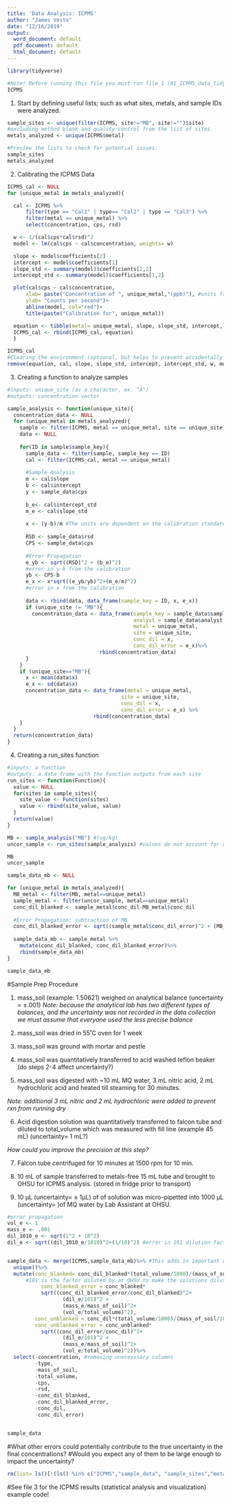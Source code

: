 ```yaml
---
title: 'Data Analysis: ICPMS'
author: "James Vesto"
date: "12/16/2019"
output:
  word_document: default
  pdf_document: default
  html_document: default
---
```


```r
library(tidyverse)
```

```r
#Note! Before running this file you must run file 1 (01_ICPMS_data_tidying.Rmd)
ICPMS
```

1) Start by defining useful lists; such as what sites, metals, and sample IDs were analyzed.

```r
sample_sites <- unique(filter(ICPMS, site!="MB", site!="")$site)
#excluding method blank and quality control from the list of sites
metals_analyzed <- unique(ICPMS$metal)

#Preview the lists to check for potential issues:
sample_sites
metals_analyzed
```

2) Calibrating the ICPMS Data 

```r
ICPMS_cal <- NULL
for (unique_metal in metals_analyzed){

  cal <- ICPMS %>% 
      filter(type == "Cal1" | type== "Cal2" | type == "Cal3") %>% 
      filter(metal == unique_metal) %>%
      select(concentration, cps, rsd)

  w <- 1/(cal$cps*cal$rsd)^2 
  model <- lm(cal$cps ~ cal$concentration, weights= w)

  slope <- model$coefficients[2]
  intercept <- model$coefficients[1]
  slope_std <- summary(model)$coefficients[2,2]
  intercept_std <- summary(model)$coefficients[1,2]

  plot(cal$cps ~ cal$concentration,
      xlab= paste("Concentration of ", unique_metal,"(ppb)"), #units from the standard solution prepared at OHSU (µg/L)
      ylab= "Counts per second")+ 
      abline(model, col="red")+ 
      title(paste("Calibration for", unique_metal)) 

  equation <- tibble(metal= unique_metal, slope, slope_std, intercept, intercept_std)
  ICPMS_cal <- rbind(ICPMS_cal, equation)
  }

ICPMS_cal
#Clearing the environment (optional, but helps to prevent accidentally using the wrong object!)
remove(equation, cal, slope, slope_std, intercept, intercept_std, w, model, unique_metal)
```

3) Creating a function to analyze samples
```r
#inputs: unique_site (as a character, ex. "A")
#outputs: concentration vector 

sample_analysis <- function(unique_site){
  concentration_data <- NULL
  for (unique_metal in metals_analyzed){
    sample <- filter(ICPMS, metal == unique_metal, site == unique_site)
    data <- NULL 
    
    for(ID in sample$sample_key){ 
      sample_data <- filter(sample, sample_key == ID)
      cal <- filter(ICPMS_cal, metal == unique_metal) 
  
      #Sample Analysis 
      m <- cal$slope 
      b <- cal$intercept 
      y <- sample_data$cps
  
      b_e<- cal$intercept_std
      m_e <- cal$slope_std
  
      x <- (y-b)/m #The units are dependent on the calibration standards (Kg/mL)
      
      RSD <- sample_data$rsd
      CPS <- sample_data$cps
  
      #Error Propagation
      e_yb <- sqrt((RSD)^2 + (b_e)^2) 
      #error in y-b from the calibration
      yb <- CPS-b
      e_x <- x*sqrt((e_yb/yb)^2+(m_e/m)^2)
      #error in x from the calibration
      
      data <- rbind(data, data_frame(sample_key = ID, x, e_x)) 
      if (unique_site != "MB"){
        concentration_data <- data_frame(sample_key = sample_data$sample_key,
                                         analyst = sample_data$analyst,
                                         metal = unique_metal,
                                         site = unique_site,
                                         conc_dil = x, 
                                         conc_dil_error = e_x)%>%
                              rbind(concentration_data)
      }
    }
    if (unique_site=="MB"){
      x <- mean(data$x)
      e_x <- sd(data$x)
      concentration_data <- data_frame(metal = unique_metal,
                                     site = unique_site, 
                                     conc_dil = x,
                                     conc_dil_error = e_x) %>%
                            rbind(concentration_data)
    }
  }
  return(concentration_data)
}

```

4) Creating a run_sites function
```r
#inputs: a function
#outputs: a data frame with the function outputs from each site
run_sites <- function(Function){
  value <- NULL
  for(sites in sample_sites){
    site_value <- Function(sites)
    value <- rbind(site_value, value)
  }
  return(value)
}
```

```r
MB <- sample_analysis("MB") #(ug/kg)
uncor_sample <- run_sites(sample_analysis) #values do not account for dilutions (ug/kg)

MB
uncor_sample
```

```r
sample_data_mb <- NULL

for (unique_metal in metals_analyzed){
  MB_metal <- filter(MB, metal==unique_metal)
  sample_metal <- filter(uncor_sample, metal==unique_metal)
  conc_dil_blanked <- sample_metal$conc_dil-MB_metal$conc_dil
  
  #Error Propagation: subtraction of MB
  conc_dil_blanked_error <- sqrt((sample_metal$conc_dil_error)^2 + (MB_metal$conc_dil_error)^2)
  
  sample_data_mb <- sample_metal %>% 
    mutate(conc_dil_blanked, conc_dil_blanked_error)%>%
    rbind(sample_data_mb)
}

sample_data_mb
```

#Sample Prep Procedure

1) mass_soil (example: 1.50621) weighed on analytical balance (uncertainty = ±.001)
*Note: because the analytical lab has two different types of balances, and the uncertainty was not recorded in the data collection we must assume that everyone used the less precise balance*

2) mass_soil was dried in 55˚C oven for 1 week

3) mass_soil was ground with mortar and pestle

4) mass_soil was quantitatively transferred to acid washed teflon beaker (do steps 2-4 affect uncertainty?)

5) mass_soil was digested with ~10 mL MQ water, 3 mL nitric acid, 2 mL hydrochloric acid and heated till steaming for 30 minutes.

*Note: additional 3 mL nitric and 2 mL hydrochloric were added to prevent rxn from running dry*

6) Acid digestion solution was quantitatively transferred to falcon tube and diluted to total_volume which was measured with fill line (example 45 mL) (uncertainty= 1 mL?)

*How could you improve the precision at this step?*

7) Falcon tube centrifuged for 10 minutes at 1500 rpm for 10 min.

8) 10 mL of sample transferred to metals-free 15 mL tube and brought to OHSU for ICPMS analysis. 
(stored in fridge prior to transport)

9) 10 µL (uncertainty= ± 1µL) of of solution was micro-pipetted into 1000 µL (uncertainty= )of MQ water by Lab Assistant at OHSU. 


```r
#error propagation
vol_e <- 1
mass_e <- .001
dil_1010_e <- sqrt(1^2 + 10^2) 
dil_e <- sqrt((dil_1010_e/1010)^2+(1/10)^2) #error in 101 dilution factor


sample_data <- merge(ICPMS,sample_data_mb)%>% #This adds in important details such as soil mass
  unique()%>%
  mutate(conc_blanked= conc_dil_blanked*(total_volume/1000)/(mass_of_soil/1000)*101,
      #101 is the factor diluted by at OHSU to make the solutions dilute enough to run ICPMS on.
           conc_blanked_error = conc_blanked* 
           sqrt((conc_dil_blanked_error/conc_dil_blanked)^2+
                  (dil_e/101)^2 +
                  (mass_e/mass_of_soil)^2+ 
                  (vol_e/total_volume)^2),
         conc_unblanked = conc_dil*(total_volume/1000)/(mass_of_soil/1000)*101,
         conc_unblanked_error = conc_unblanked* 
           sqrt((conc_dil_error/conc_dil)^2+
                  (dil_e/101)^2 +
                  (mass_e/mass_of_soil)^2+ 
                  (vol_e/total_volume)^2))%>%
  select(-concentration, #removing unecesssary columns
         -type, 
         -mass_of_soil,
         -total_volume,
         -cps,
         -rsd,
         -conc_dil_blanked, 
         -conc_dil_blanked_error, 
         -conc_dil,
         -conc_dil_error)


sample_data
```
#What other errors could potentially contribute to the true uncertainty in the final concentrations? 
#Would you expect any of them to be large enough to impact the uncertainty? 

```r
rm(list= ls()[!(ls() %in% c("ICPMS","sample_data", "sample_sites","metals_analyzed" ))])
```

#See file 3 for the ICPMS results (statistical analysis and visualization) example code!